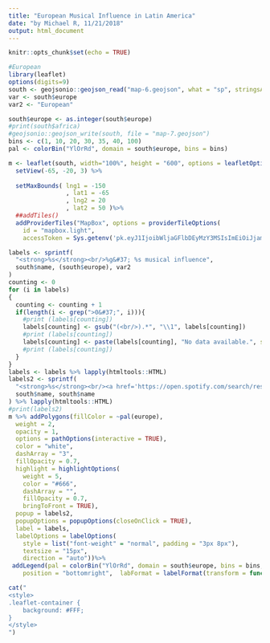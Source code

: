 ```yaml
---
title: "European Musical Influence in Latin America"
date: "by Michael R, 11/21/2018"
output: html_document
---
```


```r
knitr::opts_chunk$set(echo = TRUE)
```

```r
#European
library(leaflet)
options(digits=9)
south <- geojsonio::geojson_read("map-6.geojson", what = "sp", stringsAsFactors = FALSE)
var <- south$europe
var2 <- "European"

south$europe <- as.integer(south$europe)
#print(south$africa)
#geojsonio::geojson_write(south, file = "map-7.geojson")
bins <- c(1, 10, 20, 30, 35, 40, 100)
pal <- colorBin("YlOrRd", domain = south$europe, bins = bins)

m <- leaflet(south, width="100%", height = "600", options = leafletOptions(minZoom = 2, maxZoom = 5)) %>%
  setView(-65, -20, 3) %>%
  
  setMaxBounds( lng1 = -150
                , lat1 = -65
                , lng2 = 20
                , lat2 = 50 )%>%
  ##addTiles()
  addProviderTiles("MapBox", options = providerTileOptions(
    id = "mapbox.light",
    accessToken = Sys.getenv('pk.eyJ1IjoibWljaGFlbDEyMzY3MSIsImEiOiJjam56MjBlZXAwNDQyM2ttenVybW44cWFiIn0.l4JYw43bI6Ss1NJlJ-8Kdw')))

labels <- sprintf(
  "<strong>%s</strong><br/>%g&#37; %s musical influence",
  south$name, (south$europe), var2
)
counting <- 0
for (i in labels)
{
  counting <- counting + 1
  if(length(i <- grep(">0&#37;", i))){
    #print (labels[counting])
    labels[counting] <- gsub("(<br/>).*", "\\1", labels[counting])
    #print (labels[counting])
    labels[counting] <- paste(labels[counting], "No data available.", sep = "")
    #print (labels[counting])
  }
}
labels <- labels %>% lapply(htmltools::HTML)
labels2 <- sprintf(
  "<strong>%s</strong><br/><a href='https://open.spotify.com/search/results/%s'>Click here for musical examples.<a/>",
  south$name, south$name
) %>% lapply(htmltools::HTML)
#print(labels2)
m %>% addPolygons(fillColor = ~pal(europe),
  weight = 2,
  opacity = 1,
  options = pathOptions(interactive = TRUE),
  color = "white",
  dashArray = "3",
  fillOpacity = 0.7,
  highlight = highlightOptions(
    weight = 5,
    color = "#666",
    dashArray = "",
    fillOpacity = 0.7,
    bringToFront = TRUE),
  popup = labels2,
  popupOptions = popupOptions(closeOnClick = TRUE),
  label = labels,
  labelOptions = labelOptions(
    style = list("font-weight" = "normal", padding = "3px 8px"),
    textsize = "15px",
    direction = "auto"))%>%
 addLegend(pal = colorBin("YlOrRd", domain = south$europe, bins = bins, reverse = TRUE), values = ~europe, opacity = 0.7, title = "Percentage European<br>Musical Influence",
    position = "bottomright",  labFormat = labelFormat(transform = function(x) sort(x, decreasing = TRUE)))
```
```r
cat("
<style>
.leaflet-container {
    background: #FFF;
}
</style>
")
```
